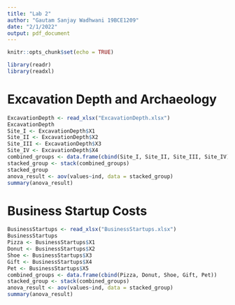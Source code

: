 ```yaml
---
title: "Lab 2"
author: "Gautam Sanjay Wadhwani 19BCE1209"
date: "2/1/2022"
output: pdf_document
---
```


```r
knitr::opts_chunk$set(echo = TRUE)
```

```r
library(readr)
library(readxl)
```
# Excavation Depth and Archaeology
```r
ExcavationDepth <- read_xlsx("ExcavationDepth.xlsx")
ExcavationDepth
Site_I <- ExcavationDepth$X1
Site_II <- ExcavationDepth$X2
Site_III <- ExcavationDepth$X3
Site_IV <- ExcavationDepth$X4
combined_groups <- data.frame(cbind(Site_I, Site_II, Site_III, Site_IV))
stacked_group <- stack(combined_groups)
stacked_group
anova_result <- aov(values~ind, data = stacked_group)
summary(anova_result)
```
# Business Startup Costs
```r
BusinessStartups <- read_xlsx("BusinessStartups.xlsx")
BusinessStartups
Pizza <- BusinessStartups$X1
Donut <- BusinessStartups$X2
Shoe <- BusinessStartups$X3
Gift <- BusinessStartups$X4
Pet <- BusinessStartups$X5
combined_groups <- data.frame(cbind(Pizza, Donut, Shoe, Gift, Pet))
stacked_group <- stack(combined_groups)
anova_result <- aov(values~ind, data = stacked_group)
summary(anova_result)
```